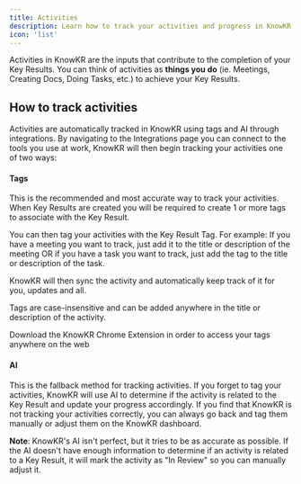 ```yaml
---
title: Activities
description: Learn how to track your activities and progress in KnowKR.
icon: 'list'
---
```


Activities in KnowKR are the inputs that contribute to the completion of your Key Results. You can think of activities as __things you do__ (ie. Meetings, Creating Docs, Doing Tasks, etc.) to achieve your Key Results.

## How to track activities

Activities are automatically tracked in KnowKR using tags and AI through integrations. By navigating to the Integrations page you can connect to the tools you use at work, KnowKR will then begin tracking your activities one of two ways:

#### Tags

This is the recommended and most accurate way to track your activities. When Key Results are created you will be required to create 1 or more tags to associate with the Key Result.

You can then tag your activities with the Key Result Tag. For example: If you have a meeting you want to track, just add it to the title or description of the meeting OR if you have a task you want to track, just add the tag to the title or description of the task.

KnowKR will then sync the activity and automatically keep track of it for you, updates and all.

<Info>Tags are case-insensitive and can be added anywhere in the title or description of the activity.</Info>

<Tip>Download the KnowKR Chrome Extension in order to access your tags anywhere on the web</Tip>


#### AI

This is the fallback method for tracking activities. If you forget to tag your activities, KnowKR will use AI to determine if the activity is related to the Key Result and update your progress accordingly.
If you find that KnowKR is not tracking your activities correctly, you can always go back and tag them manually or adjust them on the KnowKR dashboard.

**Note**: KnowKR's AI isn't perfect, but it tries to be as accurate as possible. If the AI doesn't have enough information to determine if an activity is related to a Key Result, it will mark the activity as "In Review" so you can manually adjust it.
